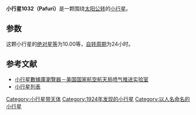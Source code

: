 {{Infobox planet
| bgcolour = #FFFFC0
| name = 1032 Pafuri
| symbol = 001032-asteroid shape model (1032) Pafuri.png
| image = 
| caption = 
| discovery = yes
| discovery_ref = 
| discoverer = [[H._E._Wood|H. E. Wood]]
| discovery_site = Johannesburg
| discovered = 1924年5月30日
| designations = yes
| mp_name = 
| named_after = 
| alt_names = 1924 SA
| mp_category = [[小行星帶|主帶]]
| orbit_ref = <ref>[http://ssd.jpl.nasa.gov/sbdb.cgi?sstr=1032 1032 Pafuri (1924 SA)]</ref>
| epoch = 2013年5月30日
| aphelion = {{convert|3.577635472553563|AU|km|3|abbr=on|lk=out}}
| perihelion = {{convert|2.680671310140736|AU|km|3|abbr=on}}
| semimajor = {{convert|3.129153391347149|AU|km|3|abbr=on}}
| eccentricity = 0.1433237764714803
| period = 1210.9960459 [[日|日]]<br />3.32[[儒略年|儒略年]]
| avg_speed = 
| inclination = 9.478350715354361°
| asc_node = 76.36910282511036°
| mean_anomaly = 355.7388285490459°
| arg_peri = 190.075493119373
| satellites = 
| physical_characteristics = yes
| dimensions = 
| mass = 
| density = 
| surface_grav = 
| escape_velocity = 
| sidereal_day = 
| axial_tilt = 
| pole_ecliptic_lat = 
| pole_ecliptic_lon = 
| albedo = 
| temperatures= 
| temp_name1 = 
| mean_temp_1 = 
| max_temp_1 = 
| temp_name2 = 
| max_temp_2 = 
| spectral_type = 
| abs_magnitude = 10.00
}}

'''小行星1032（Pafuri）'''是一颗围绕[[太阳|太阳]][[公转|公转]]的[[小行星|小行星]]。

==参数==
这颗小行星的[[绝对星等|绝对星等]]为10.00等，[[自转周期|自转周期]]为24小时。

==参考文献==
{{reflist}}

*[http://ssd.jpl.nasa.gov/sbdb.cgi#top 小行星數據庫瀏覽器－美国国家航空航天局喷气推进实验室] {{Wayback|url=http://ssd.jpl.nasa.gov/sbdb.cgi#top |date=20100929043420 }}
*[http://cfa-www.harvard.edu/iau/lists/NumberedMPs.txt 小行星列表] {{Wayback|url=http://cfa-www.harvard.edu/iau/lists/NumberedMPs.txt |date=20080517010638 }}

{{Minor Planet Number|[[小行星1031|小行星1031]]|[[小行星1033|小行星1033]]}}
{{小天体}}

[[Category:小行星带天体|Category:小行星带天体]]
[[Category:1924年发现的小行星|Category:1924年发现的小行星]]
[[Category:以人名命名的小行星|Category:以人名命名的小行星]]